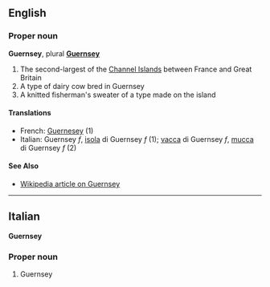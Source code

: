 ==English==
===Proper noun===
'''Guernsey''', plural '''[[Guernsey]]'''

#The second-largest of the [[Channel Islands]] between France and Great Britain
#A type of dairy cow bred in Guernsey
#A knitted fisherman's sweater of a type made on the island

====Translations====

*French: [[Guernesey]] (1)
*Italian: Guernsey ''f'', [[isola]] di Guernsey ''f'' (1); [[vacca]] di Guernsey ''f'', [[mucca]] di Guernsey ''f'' (2)

====See Also====

*[[en:Guernsey|Wikipedia article on Guernsey]]

----
==Italian==
'''Guernsey'''

===Proper noun===

#Guernsey